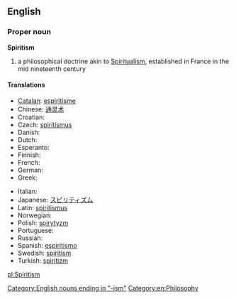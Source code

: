 {{wikipedia}}
==English==

===Proper noun===
'''Spiritism'''

# a philosophical doctrine akin to [[Spiritualism]], established in France in the mid nineteenth century

====Translations====
{{trans-top|a philosophical doctrine}}
* [[Catalan]]: [[espiritisme]]
* Chinese: [[通灵术]]
* Croatian: {{t+|hr|spiritizam|m}}
* Czech: [[spiritismus]]
* Danish: {{t-|da|spiritisme}}
* Dutch: {{t-|nl|spiritisme}}
* Esperanto: {{t-|eo|spiritismo}}
* Finnish: {{t-|fi|spiritismi}}
* French: {{t+|fr|spiritisme}}
* German: {{t+|de|Spiritismus|m}}
* Greek: {{t+|el|πνευματισμός}}
{{trans-mid}}
* Italian: {{t-|it|spiritismo}}
* Japanese: [[スピリティズム]]
* Latin: [[spiritismus]]
* Norwegian: {{t-|no|spiritisme}}
* Polish: [[spirytyzm]]
* Portuguese: {{t+|pt|espiritismo}}
* Russian: {{t+|ru|спиритизм}}
* Spanish: [[espiritismo]]
* Swedish: [[spiritism]]
* Turkish: [[spiritizm]]
{{trans-bottom}}

[[Category:English nouns ending in "-ism"]]
[[Category:en:Philosophy]]

[[pl:Spiritism]]
